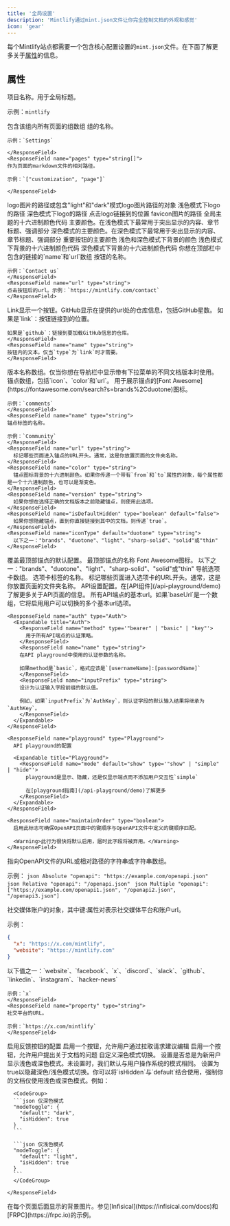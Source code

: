 ```yaml
---
title: '全局设置'
description: 'Mintlify通过mint.json文件让你完全控制文档的外观和感觉'
icon: 'gear'
---
```


每个Mintlify站点都需要一个包含核心配置设置的`mint.json`文件。在下面了解更多关于[属性](#properties)的信息。

## 属性

<ResponseField name="name" type="string" required>
项目名称。用于全局标题。

示例：`mintlify`

</ResponseField>

<ResponseField name="navigation" type="Navigation[]" required>
  包含该组内所有页面的组数组
  <Expandable title="Navigation">
    <ResponseField name="group" type="string">
    组的名称。

    示例：`Settings`

    </ResponseField>
    <ResponseField name="pages" type="string[]">
    作为页面的markdown文件的相对路径。

    示例：`["customization", "page"]`

    </ResponseField>

  </Expandable>
</ResponseField>

<ResponseField name="logo" type="string or object">
  logo图片的路径或包含"light"和"dark"模式logo图片路径的对象
  <Expandable title="Logo">
    <ResponseField name="light" type="string">
      浅色模式下logo的路径
    </ResponseField>
    <ResponseField name="dark" type="string">
      深色模式下logo的路径
    </ResponseField>
    <ResponseField name="href" type="string" default="/">
      点击logo链接到的位置
    </ResponseField>
  </Expandable>
</ResponseField>

<ResponseField name="favicon" type="string">
  favicon图片的路径
</ResponseField>

<ResponseField name="colors" type="Colors">
  全局主题的十六进制颜色代码
  <Expandable title="Colors">
    <ResponseField name="primary" type="string" required>
      主要颜色。在浅色模式下最常用于突出显示的内容、章节标题、强调部分
    </ResponseField>
    <ResponseField name="light" type="string">
      深色模式的主要颜色。在深色模式下最常用于突出显示的内容、章节标题、强调部分
    </ResponseField>
    <ResponseField name="dark" type="string">
      重要按钮的主要颜色
    </ResponseField>
    <ResponseField name="background" type="object">
      浅色和深色模式下背景的颜色
      <Expandable title="Object">
        <ResponseField name="light" type="string" required>
          浅色模式下背景的十六进制颜色代码
        </ResponseField>
        <ResponseField name="dark" type="string" required>
          深色模式下背景的十六进制颜色代码
        </ResponseField>
      </Expandable>
    </ResponseField>
  </Expandable>
</ResponseField>

<ResponseField name="topbarLinks" type="TopbarLink[]">
  你想在顶部栏中包含的链接的`name`和`url`数组
  <Expandable title="TopbarLink">
    <ResponseField name="name" type="string">
    按钮的名称。

    示例：`Contact us`
    </ResponseField>
    <ResponseField name="url" type="string">
    点击按钮后的url。示例：`https://mintlify.com/contact`
    </ResponseField>

  </Expandable>
</ResponseField>

<ResponseField name="topbarCtaButton" type="Call to Action">
  <Expandable title="Topbar Call to Action">
    <ResponseField name="type" type={'"link" or "github"'} default="link">
    Link显示一个按钮。GitHub显示在提供的url处的仓库信息，包括GitHub星数。
    </ResponseField>
    <ResponseField name="url" type="string">
    如果是`link`：按钮链接到的位置。
    
    如果是`github`：链接到要加载GitHub信息的仓库。
    </ResponseField>
    <ResponseField name="name" type="string">
    按钮内的文本。仅当`type`为`link`时才需要。
    </ResponseField>

  </Expandable>
</ResponseField>

<ResponseField name="versions" type="string[]">
  版本名称数组。仅当你想在导航栏中显示带有下拉菜单的不同文档版本时使用。
</ResponseField>

<ResponseField name="anchors" type="Anchor[]">
  锚点数组，包括`icon`、`color`和`url`。
  <Expandable title="Anchor">
    <ResponseField name="icon" type="string">
    用于展示锚点的[Font Awesome](https://fontawesome.com/search?s=brands%2Cduotone)图标。

    示例：`comments`
    </ResponseField>
    <ResponseField name="name" type="string">
    锚点标签的名称。

    示例：`Community`
    </ResponseField>
    <ResponseField name="url" type="string">
      标记哪些页面进入锚点的URL开头。通常，这是你放置页面的文件夹名称。
    </ResponseField>
    <ResponseField name="color" type="string">
      锚点图标背景的十六进制颜色。如果你传递一个带有`from`和`to`属性的对象，每个属性都是一个十六进制颜色，也可以是渐变色。
    </ResponseField>
    <ResponseField name="version" type="string">
      如果你想在选择正确的文档版本之前隐藏锚点，则使用此选项。
    </ResponseField>
    <ResponseField name="isDefaultHidden" type="boolean" default="false">
      如果你想隐藏锚点，直到你直接链接到其中的文档，则传递`true`。
    </ResponseField>
    <ResponseField name="iconType" default="duotone" type="string">
      以下之一："brands"、"duotone"、"light"、"sharp-solid"、"solid"或"thin"
    </ResponseField>

  </Expandable>
</ResponseField>

<ResponseField name="topAnchor" type="Object">
  覆盖最顶部锚点的默认配置。
  <Expandable title="Object">
    <ResponseField name="name" default="Documentation" type="string">
      最顶部锚点的名称
    </ResponseField>
    <ResponseField name="icon" default="book-open" type="string">
      Font Awesome图标。
    </ResponseField>
    <ResponseField name="iconType" default="duotone" type="string">
      以下之一："brands"、"duotone"、"light"、"sharp-solid"、"solid"或"thin"
    </ResponseField>
  </Expandable>
</ResponseField>

<ResponseField name="tabs" type="Tabs[]">
  导航选项卡数组。
  <Expandable title="Tabs">
    <ResponseField name="name" type="string">
      选项卡标签的名称。
    </ResponseField>
    <ResponseField name="url" type="string">
      标记哪些页面进入选项卡的URL开头。通常，这是你放置页面的文件夹名称。
    </ResponseField>
  </Expandable>
</ResponseField>

<ResponseField name="api" type="API">
  API设置配置。在[API组件](/api-playground/demo)了解更多关于API页面的信息。
  <Expandable title="API">
    <ResponseField name="baseUrl" type="string">
      所有API端点的基本url。如果`baseUrl`是一个数组，它将启用用户可以切换的多个基本url选项。
    </ResponseField>

    <ResponseField name="auth" type="Auth">
      <Expandable title="Auth">
        <ResponseField name="method" type='"bearer" | "basic" | "key"'>
          用于所有API端点的认证策略。
        </ResponseField>
        <ResponseField name="name" type="string">
        在API playground中使用的认证参数的名称。

        如果method是`basic`，格式应该是`[usernameName]:[passwordName]`
        </ResponseField>
        <ResponseField name="inputPrefix" type="string">
        设计为认证输入字段前缀的默认值。

        例如，如果`inputPrefix`为`AuthKey`，则认证字段的默认输入结果将继承为`AuthKey`。
        </ResponseField>
      </Expandable>
    </ResponseField>

    <ResponseField name="playground" type="Playground">
      API playground的配置

      <Expandable title="Playground">
        <ResponseField name="mode" default="show" type='"show" | "simple" | "hide"'>
          playground是显示、隐藏，还是仅显示端点而不添加用户交互性`simple`

          在[playground指南](/api-playground/demo)了解更多
        </ResponseField>
      </Expandable>
    </ResponseField>

    <ResponseField name="maintainOrder" type="boolean">
      启用此标志可确保OpenAPI页面中的键顺序与OpenAPI文件中定义的键顺序匹配。

      <Warning>此行为很快将默认启用，届时此字段将被弃用。</Warning>
    </ResponseField>

  </Expandable>
</ResponseField>

<ResponseField name="openapi" type="string | string[]">
  指向OpenAPI文件的URL或相对路径的字符串或字符串数组。
  
  示例：
  <CodeGroup>
    ```json Absolute
    "openapi": "https://example.com/openapi.json"
    ```
    ```json Relative
    "openapi": "/openapi.json"
    ```
    ```json Multiple
    "openapi": ["https://example.com/openapi1.json", "/openapi2.json", "/openapi3.json"]
    ```
  </CodeGroup>

</ResponseField>

<ResponseField name="footerSocials" type="FooterSocials">
  社交媒体账户的对象，其中键:属性对表示社交媒体平台和账户url。
  
  示例：
  ```json
  {
    "x": "https://x.com/mintlify",
    "website": "https://mintlify.com"
  }
  ```
  <Expandable title="FooterSocials">
    <ResponseField name="[key]" type="string">
    以下值之一：`website`、`facebook`、`x`、`discord`、`slack`、`github`、`linkedin`、`instagram`、`hacker-news`
    
    示例：`x`
    </ResponseField>
    <ResponseField name="property" type="string">
    社交平台的URL。
    
    示例：`https://x.com/mintlify`
    </ResponseField>
  </Expandable>
</ResponseField>

<ResponseField name="feedback" type="Feedback">
  启用反馈按钮的配置

  <Expandable title="Feedback">
    <ResponseField name="suggestEdit" type="boolean" default="false">
    启用一个按钮，允许用户通过拉取请求建议编辑
    </ResponseField>
    <ResponseField name="raiseIssue" type="boolean" default="false">
    启用一个按钮，允许用户提出关于文档的问题
    </ResponseField>
  </Expandable>
</ResponseField>

<ResponseField name="modeToggle" type="ModeToggle">
  自定义深色模式切换。
  <Expandable title="ModeToggle">
    <ResponseField name="default" type={'"light" or "dark"'}>
      设置是否总是为新用户显示浅色或深色模式。未设置时，我们默认与用户操作系统的模式相同。
    </ResponseField>
    <ResponseField name="isHidden" type="boolean" default="false">
      设置为true以隐藏深色/浅色模式切换。你可以将`isHidden`与`default`结合使用，强制你的文档仅使用浅色或深色模式。例如：
      
      <CodeGroup>
      ```json 仅深色模式
      "modeToggle": {
        "default": "dark",
        "isHidden": true
      }
      ```

      ```json 仅浅色模式
      "modeToggle": {
        "default": "light",
        "isHidden": true
      }
      ```
      </CodeGroup>

    </ResponseField>

  </Expandable>
</ResponseField>

<ResponseField name="backgroundImage" type="string">
  在每个页面后面显示的背景图片。参见[Infisical](https://infisical.com/docs)和[FRPC](https://frpc.io)的示例。
</ResponseField>
